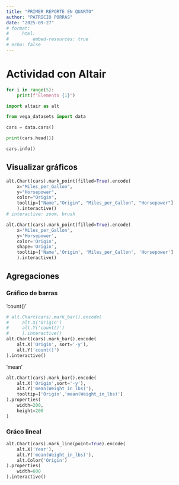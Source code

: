 ---
title: "PRIMER REPORTE EN QUARTO"
author: "PATRICIO PORRAS"
date: "2025-09-27"
# format: 
#     html: 
#         embed-resources: true
# echo: false
---

# Actividad con **Altair**

```{python}
for i in range(5):
    print(f"Elemento {1}")
```

```{python}
import altair as alt

from vega_datasets import data

cars = data.cars()

print(cars.head())

```

```{python}
cars.info()
```

## Visualizar gráficos

```{python}
alt.Chart(cars).mark_point(filled=True).encode(
    x="Miles_per_Gallon", 
    y="Horsepower",
    color="Origin",
    tooltip=["Name","Origin", "Miles_per_Gallon", "Horsepower"]
    ).interactive()
# interactive: zoom, brush
```

```{python}
alt.Chart(cars).mark_point(filled=True).encode(
    x='Miles_per_Gallon', 
    y='Horsepower',
    color='Origin',
    shape='Origin',
    tooltip=['Name','Origin', 'Miles_per_Gallon', 'Horsepower']
    ).interactive()

```

## Agregaciones

### Gráfico de barras
'count()'

```{python}
# alt.Chart(cars).mark_bar().encode(
#     alt.X('Origin')
#     alt.Y('count()')
#     ).interactive()
alt.Chart(cars).mark_bar().encode(
    alt.X('Origin', sort='-y'),
    alt.Y('count()')
).interactive()
```

'mean'
```{python}
alt.Chart(cars).mark_bar().encode(
    alt.X('Origin',sort='-y'),
    alt.Y('mean(Weight_in_lbs)'),
    tooltip=['Origin','mean(Weight_in_lbs)']
).properties(
    width=200,
    height=200
)
```

### Gráco lineal


```{python}
alt.Chart(cars).mark_line(point=True).encode(
    alt.X('Year'),
    alt.Y('mean(Weight_in_lbs)'),
    alt.Color('Origin')
).properties(
    width=600
).interactive()
```